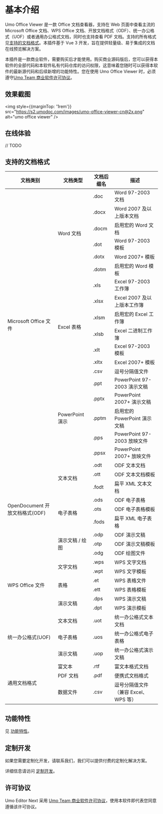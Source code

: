 # 基本介绍

Umo Office Viewer 是一款 Office 文档查看器，支持在 Web 页面中查看主流的 Microsoft Office 文档、WPS Office 文档、开放文档格式（ODF）、统一办公格式（UOF）或者通用办公格式文档，同时也支持查看 PDF 文档。支持的所有格式见[支持的文档格式](#支持的文档格式)。本插件基于 Vue 3 开发，旨在提供轻量级、易于集成的文档在线预览解决方案。

本插件是一款商业软件，需要购买后才能使用。购买商业源码版后，您可以获得本软件的全部代码和本软件私有代码仓库的访问权限，这意味着您随时可以获得本软件的最新源代码和后续新增的功能特性。您在使用 Umo Office Viewer 时，必须遵守[Umo Team 商业软件许可协议](next/license)。

## 效果截图

<img style={{marginTop: '1rem'}} src="https://s2.umodoc.com/images/umo-office-viewer-cn@2x.png" alt="umo office viewer" />

## 在线体验

// TODO

## 支持的文档格式

<table>
  <thead>
    <tr class="_m-0 _border-t _border-gray-300 _p-0">
      <th class="_m-0 _border _border-gray-300 _px-4 _py-2 _font-semibold" width="150">文档类别</th>
      <th class="_m-0 _border _border-gray-300 _px-4 _py-2 _font-semibold" width="100">文档类型</th>
      <th class="_m-0 _border _border-gray-300 _px-4 _py-2 _font-semibold">文档后缀名</th>
      <th class="_m-0 _border _border-gray-300 _px-4 _py-2 _font-semibold">描述</th>
    </tr>
  </thead>
  <tbody>
    <tr class="_m-0 _border-t _border-gray-300 _p-0">
      <td class="_m-0 _border _border-gray-300 _px-4 _py-2" rowspan="18">Microsoft Office 文件</td>
      <td class="_m-0 _border _border-gray-300 _px-4 _py-2" rowspan="6">Word 文档</td>
      <td class="_m-0 _border _border-gray-300 _px-4 _py-2">.doc</td>
      <td class="_m-0 _border _border-gray-300 _px-4 _py-2">Word 97-2003 文档</td>
    </tr>
    <tr class="_m-0 _border-t _border-gray-300 _p-0"><td class="_m-0 _border _border-gray-300 _px-4 _py-2">.docx</td><td class="_m-0 _border _border-gray-300 _px-4 _py-2">Word 2007 及以上版本文档</td></tr>
    <tr class="_m-0 _border-t _border-gray-300 _p-0"><td class="_m-0 _border _border-gray-300 _px-4 _py-2">.docm</td><td class="_m-0 _border _border-gray-300 _px-4 _py-2">启用宏的 Word 文档</td></tr>
    <tr class="_m-0 _border-t _border-gray-300 _p-0"><td class="_m-0 _border _border-gray-300 _px-4 _py-2">.dot</td><td class="_m-0 _border _border-gray-300 _px-4 _py-2">Word 97-2003 模板</td></tr>
    <tr class="_m-0 _border-t _border-gray-300 _p-0"><td class="_m-0 _border _border-gray-300 _px-4 _py-2">.dotx</td><td class="_m-0 _border _border-gray-300 _px-4 _py-2">Word 2007+ 模板</td></tr>
    <tr class="_m-0 _border-t _border-gray-300 _p-0"><td class="_m-0 _border _border-gray-300 _px-4 _py-2">.dotm</td><td class="_m-0 _border _border-gray-300 _px-4 _py-2">启用宏的 Word 模板</td></tr>
    <tr class="_m-0 _border-t _border-gray-300 _p-0">
      <td class="_m-0 _border _border-gray-300 _px-4 _py-2" rowspan="7">Excel 表格</td>
      <td class="_m-0 _border _border-gray-300 _px-4 _py-2">.xls</td><td class="_m-0 _border _border-gray-300 _px-4 _py-2">Excel 97-2003 工作簿</td>
    </tr>
    <tr class="_m-0 _border-t _border-gray-300 _p-0"><td class="_m-0 _border _border-gray-300 _px-4 _py-2">.xlsx</td><td class="_m-0 _border _border-gray-300 _px-4 _py-2">Excel 2007 及以上版本工作簿</td></tr>
    <tr class="_m-0 _border-t _border-gray-300 _p-0"><td class="_m-0 _border _border-gray-300 _px-4 _py-2">.xlsm</td><td class="_m-0 _border _border-gray-300 _px-4 _py-2">启用宏的 Excel 工作簿</td></tr>
    <tr class="_m-0 _border-t _border-gray-300 _p-0"><td class="_m-0 _border _border-gray-300 _px-4 _py-2">.xlsb</td><td class="_m-0 _border _border-gray-300 _px-4 _py-2">Excel 二进制工作簿</td></tr>
    <tr class="_m-0 _border-t _border-gray-300 _p-0"><td class="_m-0 _border _border-gray-300 _px-4 _py-2">.xlt</td><td class="_m-0 _border _border-gray-300 _px-4 _py-2">Excel 97-2003 模板</td></tr>
    <tr class="_m-0 _border-t _border-gray-300 _p-0"><td class="_m-0 _border _border-gray-300 _px-4 _py-2">.xltx</td><td class="_m-0 _border _border-gray-300 _px-4 _py-2">Excel 2007+ 模板</td></tr>
    <tr class="_m-0 _border-t _border-gray-300 _p-0"><td class="_m-0 _border _border-gray-300 _px-4 _py-2">.csv</td><td class="_m-0 _border _border-gray-300 _px-4 _py-2">逗号分隔值文件</td></tr>
    <tr class="_m-0 _border-t _border-gray-300 _p-0">
      <td class="_m-0 _border _border-gray-300 _px-4 _py-2" rowspan="5">PowerPoint 演示</td>
      <td class="_m-0 _border _border-gray-300 _px-4 _py-2">.ppt</td><td class="_m-0 _border _border-gray-300 _px-4 _py-2">PowerPoint 97-2003 演示文稿</td>
    </tr>
    <tr class="_m-0 _border-t _border-gray-300 _p-0"><td class="_m-0 _border _border-gray-300 _px-4 _py-2">.pptx</td><td class="_m-0 _border _border-gray-300 _px-4 _py-2">PowerPoint 2007+ 演示文稿</td></tr>
    <tr class="_m-0 _border-t _border-gray-300 _p-0"><td class="_m-0 _border _border-gray-300 _px-4 _py-2">.pptm</td><td class="_m-0 _border _border-gray-300 _px-4 _py-2">启用宏的 PowerPoint 演示文稿</td></tr>
    <tr class="_m-0 _border-t _border-gray-300 _p-0"><td class="_m-0 _border _border-gray-300 _px-4 _py-2">.pps</td><td class="_m-0 _border _border-gray-300 _px-4 _py-2">PowerPoint 97-2003 放映文件</td></tr>
    <tr class="_m-0 _border-t _border-gray-300 _p-0"><td class="_m-0 _border _border-gray-300 _px-4 _py-2">.ppsx</td><td class="_m-0 _border _border-gray-300 _px-4 _py-2">PowerPoint 2007+ 放映文件</td></tr>
    <tr class="_m-0 _border-t _border-gray-300 _p-0">
      <td class="_m-0 _border _border-gray-300 _px-4 _py-2" rowspan="9">OpenDocument 开放文档格式(ODF)</td>
      <td class="_m-0 _border _border-gray-300 _px-4 _py-2" rowspan="3">文本文档</td>
      <td class="_m-0 _border _border-gray-300 _px-4 _py-2">.odt</td><td class="_m-0 _border _border-gray-300 _px-4 _py-2">ODF 文本文档</td>
    </tr>
    <tr class="_m-0 _border-t _border-gray-300 _p-0"><td class="_m-0 _border _border-gray-300 _px-4 _py-2">.ott</td><td class="_m-0 _border _border-gray-300 _px-4 _py-2">ODF 文本文档模板</td></tr>
    <tr class="_m-0 _border-t _border-gray-300 _p-0"><td class="_m-0 _border _border-gray-300 _px-4 _py-2">.fodt</td><td class="_m-0 _border _border-gray-300 _px-4 _py-2">扁平 XML 文本文档</td></tr>
    <tr class="_m-0 _border-t _border-gray-300 _p-0">
      <td class="_m-0 _border _border-gray-300 _px-4 _py-2" rowspan="3">电子表格</td>
      <td class="_m-0 _border _border-gray-300 _px-4 _py-2">.ods</td><td class="_m-0 _border _border-gray-300 _px-4 _py-2">ODF 电子表格</td>
    </tr>
    <tr class="_m-0 _border-t _border-gray-300 _p-0"><td class="_m-0 _border _border-gray-300 _px-4 _py-2">.ots</td><td class="_m-0 _border _border-gray-300 _px-4 _py-2">ODF 电子表格模板</td></tr>
    <tr class="_m-0 _border-t _border-gray-300 _p-0"><td class="_m-0 _border _border-gray-300 _px-4 _py-2">.fods</td><td class="_m-0 _border _border-gray-300 _px-4 _py-2">扁平 XML 电子表格</td></tr>
    <tr class="_m-0 _border-t _border-gray-300 _p-0">
      <td class="_m-0 _border _border-gray-300 _px-4 _py-2" rowspan="3">演示文稿 / 绘图</td>
      <td class="_m-0 _border _border-gray-300 _px-4 _py-2">.odp</td><td class="_m-0 _border _border-gray-300 _px-4 _py-2">ODF 演示文稿</td>
    </tr>
    <tr class="_m-0 _border-t _border-gray-300 _p-0"><td class="_m-0 _border _border-gray-300 _px-4 _py-2">.otp</td><td class="_m-0 _border _border-gray-300 _px-4 _py-2">ODF 演示文稿模板</td></tr>
    <tr class="_m-0 _border-t _border-gray-300 _p-0"><td class="_m-0 _border _border-gray-300 _px-4 _py-2">.odg</td><td class="_m-0 _border _border-gray-300 _px-4 _py-2">ODF 绘图文件</td></tr>
    <tr class="_m-0 _border-t _border-gray-300 _p-0">
      <td class="_m-0 _border _border-gray-300 _px-4 _py-2" rowspan="6">WPS Office 文件</td>
      <td class="_m-0 _border _border-gray-300 _px-4 _py-2" rowspan="2">文字文档</td>
      <td class="_m-0 _border _border-gray-300 _px-4 _py-2">.wps</td><td class="_m-0 _border _border-gray-300 _px-4 _py-2">WPS 文字文档</td>
    </tr>
    <tr class="_m-0 _border-t _border-gray-300 _p-0"><td class="_m-0 _border _border-gray-300 _px-4 _py-2">.wpt</td><td class="_m-0 _border _border-gray-300 _px-4 _py-2">WPS 文字模板</td></tr>
    <tr class="_m-0 _border-t _border-gray-300 _p-0">
      <td class="_m-0 _border _border-gray-300 _px-4 _py-2" rowspan="2">表格</td>
      <td class="_m-0 _border _border-gray-300 _px-4 _py-2">.et</td><td class="_m-0 _border _border-gray-300 _px-4 _py-2">WPS 表格文件</td>
    </tr>
    <tr class="_m-0 _border-t _border-gray-300 _p-0"><td class="_m-0 _border _border-gray-300 _px-4 _py-2">.ett</td><td class="_m-0 _border _border-gray-300 _px-4 _py-2">WPS 表格模板</td></tr>
    <tr class="_m-0 _border-t _border-gray-300 _p-0">
      <td class="_m-0 _border _border-gray-300 _px-4 _py-2" rowspan="2">演示文稿</td>
      <td class="_m-0 _border _border-gray-300 _px-4 _py-2">.dps</td><td class="_m-0 _border _border-gray-300 _px-4 _py-2">WPS 演示文稿</td>
    </tr>
    <tr class="_m-0 _border-t _border-gray-300 _p-0"><td class="_m-0 _border _border-gray-300 _px-4 _py-2">.dpt</td><td class="_m-0 _border _border-gray-300 _px-4 _py-2">WPS 演示模板</td></tr>
    <tr class="_m-0 _border-t _border-gray-300 _p-0">
      <td class="_m-0 _border _border-gray-300 _px-4 _py-2" rowspan="3">统一办公格式(UOF)</td>
      <td class="_m-0 _border _border-gray-300 _px-4 _py-2">文本文档</td><td class="_m-0 _border _border-gray-300 _px-4 _py-2">.uot</td><td class="_m-0 _border _border-gray-300 _px-4 _py-2">统一办公格式文本文档</td>
    </tr>
    <tr class="_m-0 _border-t _border-gray-300 _p-0"><td class="_m-0 _border _border-gray-300 _px-4 _py-2">电子表格</td><td class="_m-0 _border _border-gray-300 _px-4 _py-2">.uos</td><td class="_m-0 _border _border-gray-300 _px-4 _py-2">统一办公格式电子表格</td></tr>
    <tr class="_m-0 _border-t _border-gray-300 _p-0"><td class="_m-0 _border _border-gray-300 _px-4 _py-2">演示文稿</td><td class="_m-0 _border _border-gray-300 _px-4 _py-2">.uop</td><td class="_m-0 _border _border-gray-300 _px-4 _py-2">统一办公格式演示文稿</td></tr>
    <tr class="_m-0 _border-t _border-gray-300 _p-0">
      <td class="_m-0 _border _border-gray-300 _px-4 _py-2" rowspan="3">通用文档格式</td>
      <td class="_m-0 _border _border-gray-300 _px-4 _py-2">富文本</td><td class="_m-0 _border _border-gray-300 _px-4 _py-2">.rtf</td><td class="_m-0 _border _border-gray-300 _px-4 _py-2">富文本格式文档</td>
    </tr>
    <tr class="_m-0 _border-t _border-gray-300 _p-0"><td class="_m-0 _border _border-gray-300 _px-4 _py-2">PDF 文档</td><td class="_m-0 _border _border-gray-300 _px-4 _py-2">.pdf</td><td class="_m-0 _border _border-gray-300 _px-4 _py-2">便携式文档格式</td></tr>
    <tr class="_m-0 _border-t _border-gray-300 _p-0"><td class="_m-0 _border _border-gray-300 _px-4 _py-2">数据文件</td><td class="_m-0 _border _border-gray-300 _px-4 _py-2">.csv</td><td class="_m-0 _border _border-gray-300 _px-4 _py-2">逗号分隔值文件（兼容 Excel、WPS 等）</td></tr>
  </tbody>
</table>

## 功能特性

见 [功能特性](./office-viewer/features)。

## 定制开发

如果您需要定制化开发，请联系我们，我们可以提供付费的定制化解决方案。

详细信息请访问 [定制开发](https://dev.umodoc.com/cn/docs/customization)。

## 许可协议

Umo Editor Next 采用 [Umo Team 商业软件许可协议](next/license)，使用本软件即代表您同意遵循该许可协议。